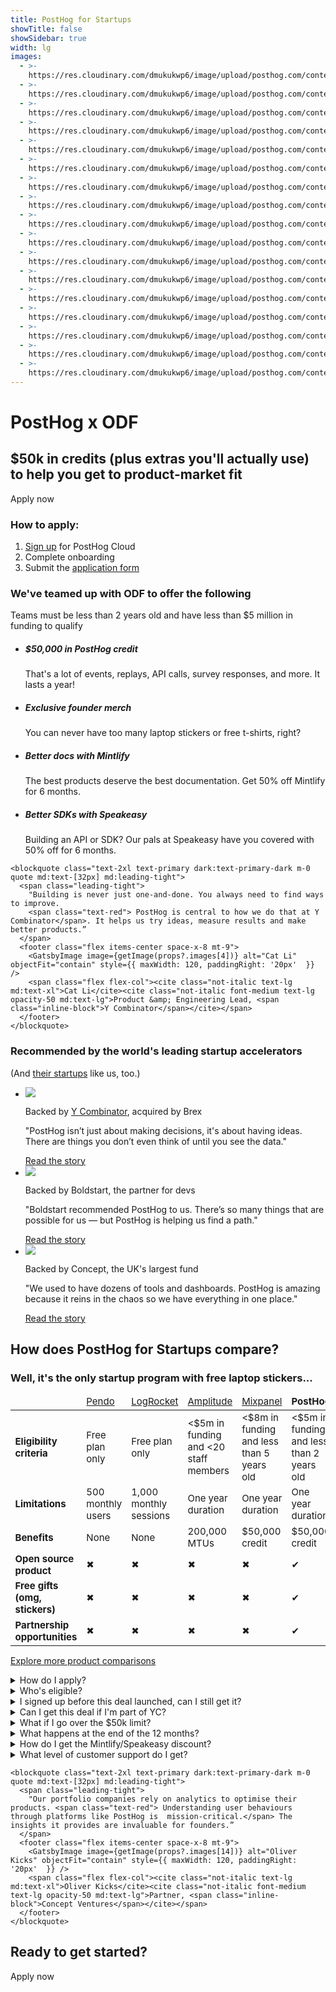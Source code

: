 ```yaml
---
title: PostHog for Startups
showTitle: false
showSidebar: true
width: lg
images:
  - >-
    https://res.cloudinary.com/dmukukwp6/image/upload/posthog.com/contents/images/rockwall-mobile.png
  - >-
    https://res.cloudinary.com/dmukukwp6/image/upload/posthog.com/contents/images/rockwall.png
  - >-
    https://res.cloudinary.com/dmukukwp6/image/upload/posthog.com/contents/images/on-belay.png
  - >-
    https://res.cloudinary.com/dmukukwp6/image/upload/posthog.com/contents/images/belay-on.png
  - >-
    https://res.cloudinary.com/dmukukwp6/image/upload/posthog.com/contents/images/cat_li.png
  - >-
    https://res.cloudinary.com/dmukukwp6/image/upload/posthog.com/contents/images/startup-spotlight.png
  - >-
    https://res.cloudinary.com/dmukukwp6/image/upload/posthog.com/contents/images/startup-merch.png
  - >-
    https://res.cloudinary.com/dmukukwp6/image/upload/posthog.com/contents/images/startup-launch.png
  - >-
    https://res.cloudinary.com/dmukukwp6/image/upload/posthog.com/contents/images/startup-credit.png
  - >-
    https://res.cloudinary.com/dmukukwp6/image/upload/posthog.com/contents/images/startup-heart.png
  - >-
    https://res.cloudinary.com/dmukukwp6/image/upload/posthog.com/contents/images/yc_logo.png
  - >-
    https://res.cloudinary.com/dmukukwp6/image/upload/posthog.com/contents/images/conceptvc_logo.jpg
  - >-
    https://res.cloudinary.com/dmukukwp6/image/upload/posthog.com/contents/images/better_capital_logo.jpg
  - >-
    https://res.cloudinary.com/dmukukwp6/image/upload/posthog.com/contents/images/boldstart_square.png
  - >-
    https://res.cloudinary.com/dmukukwp6/image/upload/posthog.com/contents/images/oliver-kicks.png
  - >-
    https://res.cloudinary.com/dmukukwp6/image/upload/posthog.com/contents/images/startup-partner.png
  - >-
    https://res.cloudinary.com/dmukukwp6/image/upload/posthog.com/contents/images/startup-presenter.png
---
```



<div class="w-[calc(100%_+_4rem)] relative -mx-4 px-8 md:-mx-16 pt-32 pb-72 -mt-32 md:-mt-44">
  <div class="md:hidden absolute top-0 left-0 w-full bottom-0 opacity-40">
    <GatsbyImage image={getImage(props?.images[0])} alt="PostHog for startups" objectFit="cover" className="" />
  </div>
  <div class="hidden md:block absolute top-0 left-0 w-full bottom-0">
    <GatsbyImage image={getImage(props?.images[1])} alt="PostHog for startups" objectFit="cover" className="" />
  </div>
  <div class="absolute bottom-0 left-4 w-24 md:left-16 md:w-48">
    <GatsbyImage image={getImage(props?.images[2])} alt="PostHog for startups" objectFit="contain" className="" />
  </div>
  <div class="absolute bottom-0 -right-4 w-28 md:right-16 md:w-60">
    <GatsbyImage image={getImage(props?.images[3])} alt="PostHog for startups" objectFit="contain" className="" />
  </div>

  <div class="absolute top-0 left-0 w-full h-24 bg-gradient-to-b from-tan/100 via-tan/85 to-tan/0"></div>

  <div className="max-w-[849px] mx-auto text-center">
  <h1 className="text-4xl md:text-[64px] leading-none mt-0 mb-5">
  PostHog x ODF
  </h1>
  <h2 className="text-[18px] md:text-[20px] leading-[1.4] font-semibold mb-8 !mt-5">$50k in credits (plus extras you'll actually use) <br className="hidden lg:block" />to help you get to product-market fit</h2>
  <CallToAction href="https://app.posthog.com/startups/ODF">Apply now</CallToAction>
  
  <div className="max-w-xs rounded p-3 text-left bg-accent/100 dark:bg-accent-dark/100 border border-border dark:border-dark mx-auto mt-8 relative z-10">
    <h3 className="text-lg mb-1">How to apply:</h3>
    <ol>
      <li><a href="https://app.posthog.com/startups/ODF">Sign up</a> for PostHog Cloud</li>
      <li>Complete onboarding</li>
      <li>Submit the <a href="https://app.posthog.com/startups/ODF">application form</a></li>
    </ol>
  </div>
  </div>
</div>

<section class="my-24 px-5">
  <div class="max-w-screen-2xl mx-auto">
  <h3 class="text-2xl lg:text-4xl m-0 text-center mb-6 sm:mb-16 lg:mb-1">We've teamed up with ODF to offer the following</h3>
    <p class="text-2xl lg:text-3xl m-0 text-center mb-6 sm:mb-16 lg:mb-8">Teams must be less than 2 years old and have less than $5 million in funding to qualify</p>
    <div class="flex justify-center">
      <ul class="m-0 p-0 list-none inline-grid sm:grid-cols-2 lg:grid-cols-2 gap-[10px] justify-evenly relative text-center sm:text-left">
        <li class="bg-[#E5E7E0] dark:bg-[#2C2C2C] relative md:max-w-md py-4 md:py-8 pl-4 pr-2 md:px-12 lg:px-8 rounded-2xl shadow-sm transition-colors duration-300">
          <h5 class="text-xl font-extrabold m-0 pb-1 pr-4 text-black dark:text-white">$50,000 in PostHog credit</h5>
          <p class="m-0 text-[15px] text-gray-800 dark:text-gray-300">
            That's a lot of events, replays, API calls, survey responses, and more. It lasts a year!
          </p>
        </li>
        <li class="bg-[#E5E7E0] dark:bg-[#2C2C2C] relative md:max-w-md py-4 md:py-8 pl-4 pr-2 md:px-12 lg:px-8 rounded-2xl shadow-sm transition-colors duration-300">
          <h5 class="text-xl font-extrabold m-0 pb-1 pr-4 text-black dark:text-white">Exclusive founder merch</h5>
          <p class="m-0 text-[15px] text-gray-800 dark:text-gray-300">
            You can never have too many laptop stickers or free t-shirts, right?
          </p>
        </li>
        <li class="bg-[#E5E7E0] dark:bg-[#2C2C2C] relative md:max-w-md py-4 md:py-8 pl-4 pr-2 md:px-12 lg:px-8 rounded-2xl shadow-sm transition-colors duration-300">
          <h5 class="text-xl font-extrabold m-0 pb-1 pr-4 text-black dark:text-white">Better docs with Mintlify</h5>
          <p class="m-0 text-[15px] text-gray-800 dark:text-gray-300">
            The best products deserve the best documentation. Get 50% off Mintlify for 6 months.
          </p>
        </li>
        <li class="bg-[#E5E7E0] dark:bg-[#2C2C2C] relative md:max-w-md py-4 md:py-8 pl-4 pr-2 md:px-12 lg:px-8 rounded-2xl shadow-sm transition-colors duration-300">
          <h5 class="text-xl font-extrabold m-0 pb-1 pr-4 text-black dark:text-white">Better SDKs with Speakeasy</h5>
          <p class="m-0 text-[15px] text-gray-800 dark:text-gray-300">
            Building an API or SDK? Our pals at Speakeasy have you covered with 50% off for 6 months.
          </p>
        </li>
      </ul>
    </div>
  </div>
</section>


<section class="my-24 px-5">

  <div class="max-w-screen-lg mx-auto font-bold">
    
    <blockquote class="text-2xl text-primary dark:text-primary-dark m-0 quote md:text-[32px] md:leading-tight">
      <span class="leading-tight">
        "Building is never just one-and-done. You always need to find ways to improve.
        <span class="text-red"> PostHog is central to how we do that at Y Combinator</span>. It helps us try ideas, measure results and make better products.”
      </span>
      <footer class="flex items-center space-x-8 mt-9">
        <GatsbyImage image={getImage(props?.images[4])} alt="Cat Li" objectFit="contain" style={{ maxWidth: 120, paddingRight: '20px'  }} />
        <span class="flex flex-col"><cite class="not-italic text-lg md:text-xl">Cat Li</cite><cite class="not-italic font-medium text-lg opacity-50 md:text-lg">Product &amp; Engineering Lead, <span class="inline-block">Y Combinator</span></cite></span>
      </footer>
    </blockquote>
  </div>
</section>

<section class="my-24 px-5">
  <div class="max-w-screen-2xl mx-auto">
    <h3 class="text-2xl lg:text-4xl m-0 text-center mb-3 sm:mb-8 lg:mb-1">Recommended by the world's leading startup accelerators</h3>
    <p className="m-0 dark:text-primary-dark font-semibold mt-2 md:mt-0 text-primary/75 dark:text-primary-dark/75 text-center text-xl pb-8">(And <a href="/blog/categories/startups">their startups</a> like us, too.)</p>
  </div>
  <ul class="list-none p-0 grid md:grid-cols-3 gap-4 mb-5 md:mb-10  justify-center">
<li class="w-full bg-accent dark:bg-accent-dark p-6 rounded">
  <div class="flex items-center mb-4">
    <img class="max-h-150 max-w-[1500px] w-full object-contain object-left" src="https://res.cloudinary.com/dmukukwp6/image/upload/pry_posthog_506c464b7a.png" />
  </div>
  <p class="!text-xl font-bold m-0 !leading-tight !mb-2">Backed by <a href="/customers/ycombinator">Y Combinator</a>, acquired by Brex</p>
  <p class="text-sm">"PostHog isn’t just about making decisions, it's about having ideas. <span class="bg-highlight p-0.5">There are things you don’t even think of until you see the data."</span></p>
  <a class="bg-orange dark:bg-button-secondary-shadow-dark dark:border-button-secondary-dark border-[1.5px] relative top-[1px] rounded-[6px] w-auto text-primary inline-block border-button text-center group disabled:opacity-50 disabled:cursor-not-allowed" href="/customers/pry">
    <span class="relative text-center w-auto bg-white text-primary hover:text-primary dark:text-primary-dark dark:hover:text-primary-dark border-button dark:border-orange dark:bg-dark rounded-[6px] text-[13px] font-bold px-3.5 py-1.5 translate-y-[-2px] hover:translate-y-[-3px] active:translate-y-[-1px] border-[1.5px] mx-[-1.5px] group-disabled:hover:!translate-y-[-2px] block active:transition-all active:duration-100 select-none">Read the story</span>
  </a>
</li>
<li class="w-full bg-accent dark:bg-accent-dark p-6 rounded">
  <div class="flex items-center mb-4">
    <img class="max-h-150 max-w-[1500px] w-full object-contain object-left" src="https://res.cloudinary.com/dmukukwp6/image/upload/opensauced_posthog_a180477623.png" />
  </div>
  <p class="!text-xl font-bold m-0 !leading-tight !mb-2">Backed by Boldstart, the partner for devs</p>
  <p class="text-sm">"Boldstart recommended PostHog to us. There’s so many things that are possible for us — but <span class="bg-highlight p-0.5">PostHog is helping us find a path."</span></p>
  <a class="bg-orange dark:bg-button-secondary-shadow-dark dark:border-button-secondary-dark border-[1.5px] relative top-[1px] rounded-[6px] w-auto text-primary inline-block border-button text-center group disabled:opacity-50 disabled:cursor-not-allowed" href="/customers/opensauced">
    <span class="relative text-center w-auto bg-white text-primary hover:text-primary dark:text-primary-dark dark:hover:text-primary-dark border-button dark:border-orange dark:bg-dark rounded-[6px] text-[13px] font-bold px-3.5 py-1.5 translate-y-[-2px] hover:translate-y-[-3px] active:translate-y-[-1px] border-[1.5px] mx-[-1.5px] group-disabled:hover:!translate-y-[-2px] block active:transition-all active:duration-100 select-none">Read the story</span>
  </a>
</li>
<li class="w-full bg-accent dark:bg-accent-dark p-6 rounded">
  <div class="flex items-center mb-4">
    <img class="max-h-150 max-w-[1500px] w-full object-contain object-left" src="https://res.cloudinary.com/dmukukwp6/image/upload/eleven_labs_b5853d00b7.png" />
  </div>
  <p class="!text-xl font-bold m-0 !leading-tight !mb-2">Backed by Concept, the UK's largest fund</p>
  <p class="text-sm">"We used to have dozens of tools and dashboards. PostHog is amazing because <span class="bg-highlight p-0.5">it reins in the chaos so we have everything in one place."</span></p>
  <a class="bg-orange dark:bg-button-secondary-shadow-dark dark:border-button-secondary-dark border-[1.5px] relative top-[1px] rounded-[6px] w-auto text-primary inline-block border-button text-center group disabled:opacity-50 disabled:cursor-not-allowed" href="/customers/elevenlabs">
    <span class="relative text-center w-auto bg-white text-primary hover:text-primary dark:text-primary-dark dark:hover:text-primary-dark border-button dark:border-orange dark:bg-dark rounded-[6px] text-[13px] font-bold px-3.5 py-1.5 translate-y-[-2px] hover:translate-y-[-3px] active:translate-y-[-1px] border-[1.5px] mx-[-1.5px] group-disabled:hover:!translate-y-[-2px] block active:transition-all active:duration-100 select-none">Read the story</span>
  </a>
</li>
</ul>
</section>

<Section>
<h2 className="text-3xl lg:text-5xl text-center mb-0">How does PostHog for Startups compare?</h2>
<h3 className="text-xl m-0 font-semibold opacity-75 text-center !pb-8">Well, it's the only startup program with free laptop stickers...</h3>
<div className="overflow-x-auto -mx-5 flex justify-start lg:justify-center px-4 lg:px-0">
<table className="w-400 mt-4" style="max-width: 1100px; font-size: 15px;">
    <thead>
        <tr class="border-b border-light dark:border-dark">
            <td className="w-3/12"></td>
            <td className="w-2/12 text-center"><a href="/blog/posthog-vs-pendo">Pendo</a></td>
            <td className="w-2/12 text-center"><a href="/blog/posthog-vs-logrocket">LogRocket</a></td>
            <td className="w-2/12 text-center"><a href="/blog/posthog-vs-amplitude">Amplitude</a></td>
            <td className="w-2/12 text-center"><a href="/blog/posthog-vs-mixpanel">Mixpanel</a></td>
            <td className="w-2/12 text-center bg-accent dark:bg-accent-dark"><strong>PostHog</strong></td>
        </tr>
    </thead>
    <tbody>
        <tr class="border-b border-light dark:border-dark">
            <td><strong>Eligibility criteria</strong></td>
            <td className="text-center">Free plan only</td>
            <td className="text-center">Free plan only</td>
            <td className="text-center">&lt;$5m in funding and &lt;20 staff members</td>
            <td className="text-center">&lt;$8m in funding and less than 5 years old</td>
            <td className="bg-accent dark:bg-accent-dark text-center">&lt;$5m in funding and less than 2 years old</td>
        </tr>
        <tr class="border-b border-light dark:border-dark">
            <td><strong>Limitations</strong></td>
            <td className="text-center">500 monthly users</td>
            <td className="text-center">1,000 monthly sessions</td>
            <td className="text-center">One year duration</td>
            <td className="text-center">One year duration</td>
            <td className="bg-accent dark:bg-accent-dark text-center">One year duration</td>
        </tr>
        <tr class="border-b border-light dark:border-dark">
            <td><strong>Benefits</strong></td>
            <td className="text-center">None</td>
            <td className="text-center">None</td>
            <td className="text-center">200,000 MTUs</td>
            <td className="text-center">$50,000 credit</td>
            <td className="bg-accent dark:bg-accent-dark text-center">$50,000 credit</td>
        </tr>
        <tr class="border-b border-light dark:border-dark">
            <td><strong>Open source product</strong></td>
            <td className="text-center"><span className="text-red text-lg">✖</span></td>
            <td className="text-center"><span className="text-red text-lg">✖</span></td>
            <td className="text-center"><span className="text-red text-lg">✖</span></td>
            <td className="text-center"><span className="text-red text-lg">✖</span></td>
            <td className="bg-accent dark:bg-accent-dark text-center"><span className="text-green text-lg">✔</span></td>
        </tr>
        <tr class="border-b border-light dark:border-dark">
            <td><strong>Free gifts (omg, stickers)</strong></td>
            <td className="text-center"><span className="text-red text-lg">✖</span></td>
            <td className="text-center"><span className="text-red text-lg">✖</span></td>
            <td className="text-center"><span className="text-red text-lg">✖</span></td>
            <td className="text-center"><span className="text-red text-lg">✖</span></td>
            <td className="bg-accent dark:bg-accent-dark text-center"><span className="text-green text-lg">✔</span></td>
        </tr>
        <tr class="border-b border-light dark:border-dark">
            <td><strong>Partnership opportunities</strong></td>
            <td className="text-center"><span className="text-red text-lg">✖</span></td>
            <td className="text-center"><span className="text-red text-lg">✖</span></td>
            <td className="text-center"><span className="text-red text-lg">✖</span></td>
            <td className="text-center"><span className="text-red text-lg">✖</span></td>
            <td className="bg-accent dark:bg-accent-dark text-center"><span className="text-green text-lg">✔</span></td>
        </tr>
    </tbody>
</table>
</div>
<div class="flex justify-center mt-8">
<p><a href="/blog/tags/comparisons">Explore more product comparisons</a></p>
</div>
</Section>

<section class="my-24 px-5">
<div class="max-w-screen-md mx-auto space-y-1">
<details>
<summary>How do I apply?</summary>
<p>Just sign up to a paid plan in PostHog (you're only charged for usage) and then fill in this <a href="https://app.posthog.com/startups/ODF">form</a>. We will apply the credit automatically if you're eligible. If you're accepted into the program, we will notify you by email. </p>
</details>

<details> 
<summary>Who's eligible? </summary>
<p>Your company needs to be less than 2 years old and have raised less than $5m funding. You need to have signed up any time from Jan 1st 2023 onwards. </p>
</details>

<details>
<summary>I signed up before this deal launched, can I still get it?</summary>
<p>Yes, but only if you signed up after Jan 1st 2023. If your startup meets the eligibility criteria but you signed up to PostHog before Jan 1st, we won't apply the credits but are still happy to enroll you in the rest of the program. </p>
</details>

<details>
<summary>Can I get this deal if I'm part of YC?</summary>
<p>We have a separate deal for YC folks - check out Bookface. No, they don't stack!</p>
</details>

<details>
<summary>What if I go over the $50k limit? </summary>
<p>At that point you can move onto <a href="/pricing">another PostHog plan</a>.</p>
</details>

<details>
<summary>What happens at the end of the 12 months?</summary>
<p>At that point you can move onto <a href="/pricing">another PostHog plan</a>. You'll continue to be considered part of the program in terms of invites to office hour events, and other perks. </p>
</details>

<details>
<summary>How do I get the Mintlify/Speakeasy discount?</summary>
<p>Once you're accepted into the PostHog for Startups program, we'll email you with a voucher code to get you 50% off Mintlify and Speakeasy for six months.</p>
</details>

<details>
<summary>What level of customer support do I get?</summary>
<p>PostHog is run by a small team and, as such, we're only able to offer support to paying customers. Organizations which are part of our startup plan are therefore not eligible for high priority customer support, and only qualify for normal priority and community support. This is still the case even if you apply your credits towards a platforms add-on.</p>
</details>

</div>
</section>

<section class="my-24 px-5">

  <div class="max-w-screen-lg mx-auto font-bold">
    
    <blockquote class="text-2xl text-primary dark:text-primary-dark m-0 quote md:text-[32px] md:leading-tight">
      <span class="leading-tight">
        "Our portfolio companies rely on analytics to optimise their products. <span class="text-red"> Understanding user behaviours through platforms like PostHog is  mission-critical.</span> The insights it provides are invaluable for founders.”
      </span>
      <footer class="flex items-center space-x-8 mt-9">
        <GatsbyImage image={getImage(props?.images[14])} alt="Oliver Kicks" objectFit="contain" style={{ maxWidth: 120, paddingRight: '20px'  }} />
        <span class="flex flex-col"><cite class="not-italic text-lg md:text-xl">Oliver Kicks</cite><cite class="not-italic font-medium text-lg opacity-50 md:text-lg">Partner, <span class="inline-block">Concept Ventures</span></cite></span>
      </footer>
    </blockquote>
  </div>
</section>

<div className="text-center">

<h2 className="text-3xl lg:text-5xl pb-8">Ready to get started?</h2>
<CallToAction href="https://app.posthog.com/startups/ODF">Apply now</CallToAction>

</div>
